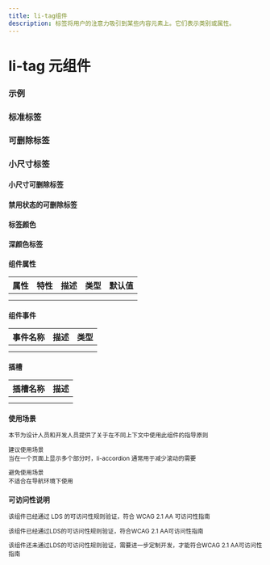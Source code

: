 ```yaml
---
title: li-tag组件
description: 标签将用户的注意力吸引到某些内容元素上。它们表示类别或属性。
---
```


# li-tag 元组件

### 示例

### 标准标签


<Basic />

### 可删除标签


<Dismiss />

### 小尺寸标签


<Small />

### 小尺寸可删除标签


<Smalldismiss />

### 禁用状态的可删除标签


<Disabled />

### 标签颜色


<Color />

### 深颜色标签


<StrongColor />

### 组件属性

| 属性 | 特性 | 描述 | 类型 | 默认值 |
| ---- | ---- | ---- | ---- | ------ |
|      |      |      |      |        |
|      |      |      |      |        |

### 组件事件

| 事件名称 | 描述 | 类型 |
| -------- | ---- | ---- |
|          |      |      |
|          |      |      |

### 插槽

| 插槽名称 | 描述 |
| -------- | ---- |
|          |      |
|          |      |

### 使用场景

本节为设计人员和开发人员提供了关于在不同上下文中使用此组件的指导原则


<Callout emoji='❤️'>
  建议使用场景
  <br />
  当在一个页面上显示多个部分时，li-accordion 通常用于减少滚动的需要
</Callout>

<Callout
  type='error'
  emoji='️🚫'>
  避免使用场景
  <br />
  不适合在导航环境下使用
</Callout>

### 可访问性说明

该组件已经通过 LDS 的可访问性规则验证，符合 WCAG 2.1 AA 可访问性指南

<Callout
  type='warning'
  emoji='✅'>
  该组件已经通过LDS的可访问性规则验证，符合WCAG 2.1 AA可访问性指南
</Callout>

<Callout
  type='warning'
  emoji='❎'>
  该组件还未通过LDS的可访问性规则验证，需要进一步定制开发，才能符合WCAG 2.1
  AA可访问性指南
</Callout>
